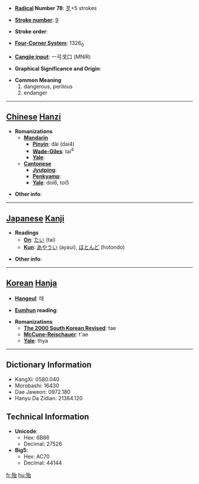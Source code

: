 * '''[[Wiktionary:Chinese radical index| Radical]] Number 78''': [[Wiktionary:Chinese radical index 歹|歹]]+5 strokes

* '''[[Wiktionary:Chinese total strokes index|Stroke number]]''': [[Wiktionary:Chinese total strokes index 9|9]]

* '''Stroke order''': 

* '''[[Wiktionary:Chinese four corner index|Four-Corner System]]''': 1326<sub>0</sub>

* '''[[Wiktionary:Chinese Cangjie index|Cangjie input]]''': 一弓戈口 (MNIR)

* '''Graphical Significance and Origin''': 

* '''Common Meaning'''
*#dangerous, perilous
*# endanger


----

== [[Chinese]] [[Hanzi]] ==

* '''Romanizations'''
** '''[[Mandarin]]'''
*** '''[[Pinyin]]''': dài (dai4)
*** '''[[Wade-Giles]]''': tai<sup>4</sup>
*** '''[[Yale]]''': 
** '''[[Cantonese]]'''
*** '''[[Jyutping]]''':
*** '''[[Penkyamp]]''': 
*** '''[[Yale]]''': doi6, toi5

* '''Other info''': 

----

== [[Japanese]] [[Kanji]] ==

* '''Readings'''
** '''[[On]]''': [[たい]] (tai)
** '''[[Kun]]''': [[あやうい]] (ayaui), [[ほとんど]] (hotondo)

* '''Other info''':  

----

== [[Korean]] [[Hanja]] ==

* '''[[Hangeul]]''': 태

* '''[[Eumhun]] reading''': 

* '''Romanizations'''
** '''[[The 2000 South Korean Revised Romanization|The 2000 South Korean Revised]]''': tae
** '''[[McCune-Reischauer]]''': t'ae
** '''[[Yale]]''': thya

----

== Dictionary Information ==

* KangXi: 0580.040
* Morobashi: 16430
* Dae Jaweon: 0972.180
* Hanyu Da Zidian: 21384.120

== Technical Information ==

* '''Unicode''':
** Hex: 6B86
** Decimal: 27526
* '''Big5''':
** Hex: AC70
** Decimal: 44144

[[fr:殆]]
[[hu:殆]]